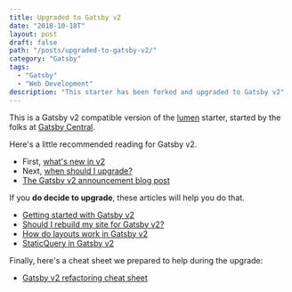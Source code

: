 ```yaml
---
title: Upgraded to Gatsby v2
date: "2018-10-18T"
layout: post
draft: false
path: "/posts/upgraded-to-gatsby-v2/"
category: "Gatsby"
tags:
  - "Gatsby"
  - "Web Development"
description: "This starter has been forked and upgraded to Gatsby v2"
---
```


This is a Gatsby v2 compatible version of the
[lumen](https://github.com/alxshelepenok/gatsby-starter-lumen) starter, started
by the folks at [Gatsby Central](https://www.gatsbycentral.com/).

Here's a little recommended reading for Gatsby v2.

* First, [what's new in v2](https://www.gatsbycentral.com/whats-new-in-gatsby-v2)
* Next, [when should I upgrade?](https://www.gatsbycentral.com/when-should-i-upgrade-to-gatsby-v2)
* [The Gatsby v2 announcement blog post](https://www.gatsbyjs.org/blog/2018-09-17-gatsby-v2/)

If you **do decide to upgrade**, these articles will help you do that.

* [Getting started with Gatsby v2](https://www.gatsbycentral.com/getting-started-with-gatsby-v2)
* [Should I rebuild my site for Gatsby v2?](https://www.gatsbycentral.com/should-i-rebuild-my-site-for-gatsby-v2)
* [How do layouts work in Gatsby v2](https://www.gatsbycentral.com/how-do-layouts-work-in-gatsby-v2)
* [StaticQuery in Gatsby v2](https://www.gatsbycentral.com/staticquery-in-gatsby-v2)

Finally, here's a cheat sheet we prepared to help during the upgrade:

* [Gatsby v2 refactoring cheat sheet](https://www.gatsbycentral.com/gatsby-v2-refactoring-cheat-sheet)
